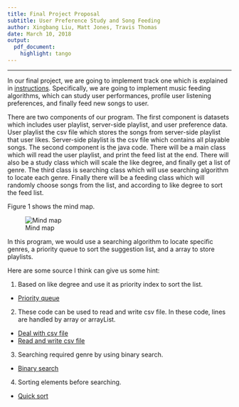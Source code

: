 ```yaml
---
title: Final Project Proposal
subtitle: User Preference Study and Song Feeding
author: Xingbang Liu, Matt Jones, Travis Thomas
date: March 10, 2018
output:
  pdf_document: 
    highlight: tango
---
```

***

In our final project, we are going to implement track one which is explained in [instructions](https://github.com/TravisThomasAC/cs250-FinalProject-Team9/blob/master/instructions/project.pdf). Specifically, we are going to implement music feeding algorithms, which can study user performances, profile user listening preferences, and finally feed new songs to user.

There are two components of our program. The first component is datasets which includes user playlist, server-side playlist, and user preference data. User playlist the csv file which stores the songs from server-side playlist that user likes. Server-side playlist is the csv file which contains all playable songs. 
The second component is the java code. There will be a main class which will read the user playlist, and print the feed list at the end. There will also be a study class which will scale the like degree, and finally get a list of genre. The third class is searching class which will use searching algorithm to locate each genre. Finally there will be a feeding class which will randomly choose songs from the list, and according to like degree to sort the feed list.

Figure 1 shows the mind map.

![Mind map](MindMap.jpg)

In this program, we would use a searching algorithm to locate specific genres, a priority queue to sort the suggestion list, and a array to store playlists.

Here are some source I think can give us some hint:

1. Based on like degree and use it as priority index to sort the list.
  + [Priority queue](https://www.geeksforgeeks.org/priority-queue-class-in-java-2/)

2. These code can be used to read and write csv file. In these code, lines are handled by array or arrayList.
  + [Deal with csv file](https://examples.javacodegeeks.com/core-java/writeread-csv-files-in-java-example/)
  + [Read and write csv file](https://www.mkyong.com/java/how-to-read-and-parse-csv-file-in-java/)
  
3. Searching required genre by using binary search.
  + [Binary search](https://www.geeksforgeeks.org/binary-search/)

4. Sorting elements before searching.
  + [Quick sort](https://cathyatseneca.gitbooks.io/data-structures-and-algorithms/content/sorting/quick_sort.html)
